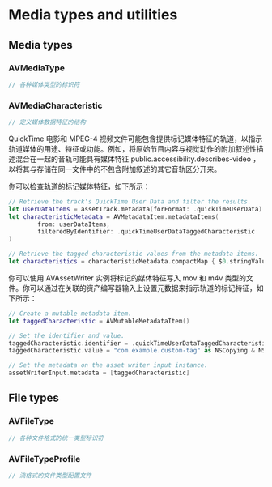 # Media types and utilities

<ToBePolishedAfterTranslation />

<OriginalSource
  title="Media types and utilities"
  url="https://developer.apple.com/documentation/avfoundation/media_types_and_utilities"
  summary="确定AVFoundation支持的内容类型和文件格式"
/>

## Media types

### AVMediaType

```swift
// 各种媒体类型的标识符
```

### AVMediaCharacteristic

```swift
// 定义媒体数据特征的结构
```

QuickTime 电影和 MPEG-4 视频文件可能包含提供标记媒体特征的轨道，以指示轨道媒体的用途、特征或功能。例如，将原始节目内容与视觉动作的附加叙述性描述混合在一起的音轨可能具有媒体特征 public.accessibility.describes-video ，以将其与存储在同一文件中的不包含附加叙述的其它音轨区分开来。

你可以检查轨道的标记媒体特征，如下所示：

```swift
// Retrieve the track's QuickTime User Data and filter the results.
let userDataItems = assetTrack.metadata(forFormat: .quickTimeUserData)
let characteristicMetadata = AVMetadataItem.metadataItems(
        from: userDataItems,
        filteredByIdentifier: .quickTimeUserDataTaggedCharacteristic
)

// Retrieve the tagged characteristic values from the metadata items.
let characteristics = characteristicMetadata.compactMap { $0.stringValue }
```

你可以使用 AVAssetWriter 实例将标记的媒体特征写入 mov 和 m4v 类型的文件。你可以通过在关联的资产编写器输入上设置元数据来指示轨道的标记特征，如下所示：

```swift
// Create a mutable metadata item.
let taggedCharacteristic = AVMutableMetadataItem()

// Set the identifier and value.
taggedCharacteristic.identifier = .quickTimeUserDataTaggedCharacteristic
taggedCharacteristic.value = "com.example.custom-tag" as NSCopying & NSObjectProtocol

// Set the metadata on the asset writer input instance.
assetWriterInput.metadata = [taggedCharacteristic]
```

## File types

### AVFileType

```swift
// 各种文件格式的统一类型标识符
```

### AVFileTypeProfile

```swift
// 流格式的文件类型配置文件
```
